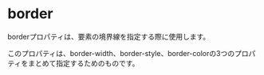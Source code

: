 # border
borderプロパティは、要素の境界線を指定する際に使用します。

このプロパティは、border-width、border-style、border-colorの3つのプロパティをまとめて指定するためのものです。
